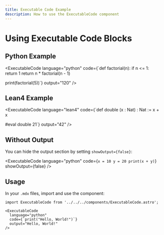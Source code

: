 ```yaml
---
title: Executable Code Example
description: How to use the ExecutableCode component
---
```



# Using Executable Code Blocks

## Python Example

<ExecutableCode
  language="python"
  code={`def factorial(n):
    if n <= 1:
        return 1
    return n * factorial(n - 1)

print(factorial(5))`}
  output="120"
/>

## Lean4 Example

<ExecutableCode
  language="lean4"
  code={`def double (x : Nat) : Nat := x + x

#eval double 21`}
  output="42"
/>

## Without Output

You can hide the output section by setting `showOutput={false}`:

<ExecutableCode
  language="python"
  code={`x = 10
y = 20
print(x + y)`}
  showOutput={false}
/>

## Usage

In your `.mdx` files, import and use the component:

```mdx
import ExecutableCode from '../../../components/ExecutableCode.astro';

<ExecutableCode
  language="python"
  code={`print("Hello, World!")`}
  output="Hello, World!"
/>
```
